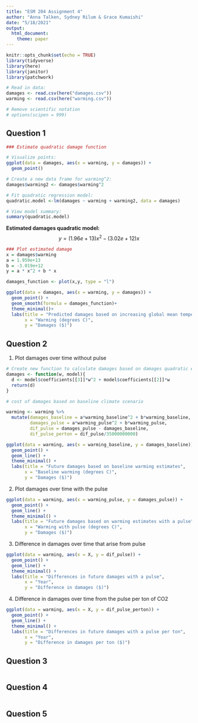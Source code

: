 ```yaml
---
title: "ESM 204 Assignment 4"
author: "Anna Talken, Sydney Rilum & Grace Kumaishi"
date: "5/18/2021"
output: 
  html_document:
    theme: paper
---
```


```r
knitr::opts_chunk$set(echo = TRUE)
library(tidyverse)
library(here)
library(janitor)
library(patchwork)
```

```r
# Read in data:
damages <- read.csv(here("damages.csv"))
warming <- read.csv(here("warming.csv"))

# Remove scientific notation
# options(scipen = 999)
```

## Question 1

```r
### Estimate quadratic damage function

# Visualize points:
ggplot(data = damages, aes(x = warming, y = damages)) +
  geom_point()

# Create a new data frame for warming^2:
damages$warming2 <- damages$warming^2 

# Fit quadratic regression model:
quadratic.model <-lm(damages ~ warming + warming2, data = damages)

# View model summary:
summary(quadratic.model)
```

**Estimated damages quadratic model:**
$$y = (1.96e+13)x^2 - (3.02e+12)x$$

```r
### Plot estimated damage
x = damages$warming
a = 1.959e+13
b = -3.019e+12
y = a * x^2 + b * x

damages_function <- plot(x,y, type = "l")

ggplot(data = damages, aes(x = warming, y = damages)) +
  geom_point() +
  geom_smooth(formula = damages_function)+
  theme_minimal()+
  labs(title = "Predicted damages based on increasing global mean temperatures",
       x = "Warming (degrees C)",
       y = "Damages ($)")
```

## Question 2

1) Plot damages over time without pulse

```r

# Create new function to calculate damages based on damages quadratic equation (didn't actually need this....)
damages <- function(w, model){
  d <- model$coefficients[[3]]*w^2 + model$coefficients[[2]]*w
  return(d)
}

# cost of damages based on baseline climate scenario

warming <- warming %>% 
  mutate(damages_baseline = a*warming_baseline^2 + b*warming_baseline,
         damages_pulse = a*warming_pulse^2 + b*warming_pulse,
         dif_pulse = damages_pulse - damages_baseline,
         dif_pulse_perton = dif_pulse/35000000000)

ggplot(data = warming, aes(x = warming_baseline, y = damages_baseline)) +
  geom_point() +
  geom_line() +
  theme_minimal() +
  labs(title = "Future damages based on baseline warming estimates",
       x = "Baseline warming (degrees C)",
       y = "Damages ($)")

```

2) Plot damages over time with the pulse

```r
ggplot(data = warming, aes(x = warming_pulse, y = damages_pulse)) +
  geom_point() +
  geom_line() +
  theme_minimal() +
  labs(title = "Future damages based on warming estimates with a pulse",
       x = "Warming with pulse (degrees C)",
       y = "Damages ($)")
```

3) Difference in damages over time that arise from pulse

```r
ggplot(data = warming, aes(x = X, y = dif_pulse)) +
  geom_point() +
  geom_line() +
  theme_minimal() +
  labs(title = "Differences in future damages with a pulse",
       x = "Year",
       y = "Difference in damages ($)")
```

4) Difference in damages over time from the pulse per ton of CO2

```r
ggplot(data = warming, aes(x = X, y = dif_pulse_perton)) +
  geom_point() +
  geom_line() +
  theme_minimal() +
  labs(title = "Differences in future damages with a pulse per ton",
       x = "Year",
       y = "Difference in damages per ton ($)")
```

## Question 3

```r

```

## Question 4

```r

```


## Question 5

```r

```






